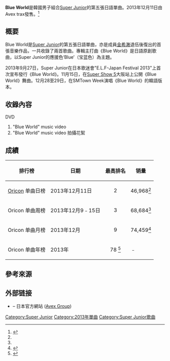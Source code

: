 {{Infobox Single
| Name           = Blue World 
| Cover          = Super Junior 5th Japanese Single Blue World (CD ONLY Ver.).jpg
| Caption     = 《Blue World》專輯封面
| Artist         = [[Super_Junior|Super Junior]]
| Album          = 
| A-side         = Blue World 
| B-side         = 
| Released       = 2013年12月11日
| Format         = [[单曲|单曲]]
| Recorded       = 2013年
| Genre          = [[J-POP|J-POP]]
| Length         = 13:38
| Label          = [[Avex_trax|Avex trax]]
| Writer         = 
| Producer       = 
| Certification  = 
| Chart position = 
* 日榜最高排名第2位<small>（[[Oricon公信榜|Oricon]]）</small><ref name="Oricon1">{{cite web|url=http://www.allkpop.com/article/2013/12/super-junior-2pm-shinee-also-rise-to-the-oricon-chart-top-3#axzz2npPd4nOo|title=Super Junior, 2PM, and SHINee also rise to the Oricon Chart Top 3|publisher=allkpop|language=en|accessdate=2013-12-18|archive-date=2013-12-19|archive-url=https://web.archive.org/web/20131219005954/http://www.allkpop.com/article/2013/12/super-junior-2pm-shinee-also-rise-to-the-oricon-chart-top-3#axzz2npPd4nOo|dead-url=no}}</ref>
* 週榜最高排名第3位<small>（[[Oricon公信榜|Oricon]]）</small><ref name="Oricon2">{{cite news|url=http://www.oricon.co.jp/rank/js/w/2013-12-23/|title=日本Oricon CD單曲周榜（2013年12月9日至15日）|publisher=[[oricon|oricon]]|language=ja|accessdate=2013-12-18|archive-date=2013-12-19|archive-url=https://web.archive.org/web/20131219071114/http://www.oricon.co.jp/rank/js/w/2013-12-23/|dead-url=no}}</ref> 
| Last single    = [[Sexy,_Free_&_Single_(單曲)|Sexy, Free & Single]]<br/>（2012年）
| This single    = '''Blue World'''<br/>（2013年）
| Next single    = [[Mamacita_(單曲)|Mamacita]]<br/>（2014年）
| Misc           =
}}

'''Blue World'''是韓國男子組合[[Super_Junior|Super Junior]]的第五張日語單曲。2013年12月11日由Avex trax發售。<ref>{{cite news|url=http://superjunior-jp.net/news/news_detail.php?id=1004569|title=Super Junior 日語官方網站|accessdate=2013-10-23|archive-date=2013-10-29|archive-url=https://web.archive.org/web/20131029192521/http://superjunior-jp.net/news/news_detail.php?id=1004569|dead-url=no}}</ref>

==概要==
Blue World是[[Super_Junior|Super Junior]]的第五張日語單曲，亦是成員[[金希澈|金希澈]]退伍後復出的首張音樂作品，一共收錄了兩首歌曲。專輯主打曲《Blue World》是日語原創歌曲，以Super Junior的應援色‘Blue’（宝蓝色）為主題。

2013年9月27日，Super Junior在日本歌迷會"E.L.F-Japan Festival 2013"上首次宣布發行《Blue World》。11月15日，在[[Super_Show_5|Super Show 5]]大阪站上公開《Blue World》舞曲。12月28至29日，在SMTown Week演唱《Blue World》的韓語版本。

==收錄內容==
{{tracklist
| headline        = CD
| total_length    = 13:38
| title1          = Blue World
| note1           = 
| lyrics1         = Amon Hayashi
| music1          = Stephan Elfgren, Anders Wigelius
| length1         = 3:24
| title2          = CANDY
| note2           = 
| lyrics2         = AKIRA
| music2          = DAICHI, Robin Ericsson, Jin Choi
| length2         = 3:25
| title3          = Blue World
| note3           = Less Vocal
| lyrics3         = 
| music3          = Stephan Elfgren, Anders Wigelius
| length3         = 3:24
| title4          = CANDY
| note4           = Less Vocal
| lyrics4         =
| music4          =DAICHI, Robin Ericsson, Jin Choi
| length4         = 3:25
}}
;DVD
# "Blue World" music video
# "Blue World" music video 拍攝花絮

==成績==
{|class="wikitable" style="width:500px"
! 排行榜 !! 日期 !! 最高排名 !! 销量
|-
|[[Oricon|Oricon]] 单曲日榜
| 2013年12月11日
|<center>2</center>
|46,968<ref name="Oricon1" />
|-
|Oricon 单曲周榜
| 2013年12月9﹣15日
|<center>3</center>
|68,684<ref name="Oricon2" />
|-
|Oricon 单曲月榜
| 2013年12月
| <center>9</center>
|74,459<ref>{{cite web|url=http://www.oricon.co.jp/rank/js/m/2013-12/more/2/|title=CDシングル 月間ランキング-ORICON STYLE ランキング|publisher=Oricon|language=Ja|accessdate=2014-01-10|archive-date=2014-01-12|archive-url=https://web.archive.org/web/20140112055151/http://www.oricon.co.jp/rank/js/m/2013-12/more/2/|dead-url=no}}</ref>
|-
|Oricon 单曲年榜
| 2013年
| <center>78 <ref>{{cite web |url=http://www.oricon.co.jp/rank/js/y/2014/p/8/ |title=オリコン年間 CDシングルランキング 2014年度 71～80位 |publisher=Oricon |language=Ja |accessdate=2015-08-05 |archive-date=2015-09-24 |archive-url=https://web.archive.org/web/20150924205338/http://www.oricon.co.jp/rank/js/y/2014/p/8/ |dead-url=no }}</ref></center>
|﹣
|}

==參考來源==
{{reflist}}

==外部链接==
* {{official|superjunior-jp.net|Super Junior}} – 日本官方網站 ([[愛貝克思|Avex Group]])

{{Super Junior}}

[[Category:Super_Junior|Category:Super Junior]]
[[Category:2013年單曲|Category:2013年單曲]]
[[Category:Super_Junior歌曲|Category:Super Junior歌曲]]